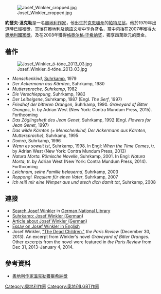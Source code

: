 [[Image:Josef_Winkler_cropped.jpg|thumb]]

'''約瑟夫‧溫克勒'''{{BD|1953年|3月3日|||}}是一名[[奧地利|奧地利]][[作家|作家]]，他出生於[[克恩頓州|克恩頓州]]的[[帕特尼翁|帕特尼翁]]，他於1979年出道時已經獲獎，其後在奧地利及[[德語|德語]]文壇中享負盛名，當中包括在2007年獲得[[大奧地利國家獎|大奧地利國家獎]]，及在2008年獲得[[格奥尔格·毕希纳奖|格奥尔格·毕希纳奖]]，獨享四萬歐元的獎金。

== 著作 ==
[[Image:Josef_Winkler_ö-töne_2013_03.jpg|thumb]]
* ''Menschenkind'', [[Suhrkamp|Suhrkamp]], 1979
* ''Der Ackermann aus Kärnten'', Suhrkamp, 1980
* ''Muttersprache, Suhrkamp'', 1982
* ''Die Verschleppung'', Suhrkamp, 1983
* ''Der Leibeigene'', Suhrkamp, 1987 (Engl. ''The Serf'', 1997)
* ''Friedhof der bitteren Orangen'', Suhrkamp, 1990. ''Graveyard of Bitter Oranges'', tr. by Adrian West (New York: Contra Mundum Press, 2015). Forthcoming
* ''Das Zöglingsheft des Jean Genet'', Suhrkamp, 1992 (Engl. ''Flowers for Jean Genet'', 1997)
* ''Das wilde Kärnten (= Menschenkind, Der Ackermann aus Kärnten, Muttersprache)'', Suhrkamp, 1995
* ''Domra'', Suhrkamp, 1996
* ''Wenn es soweit ist'', Suhrkamp, 1998. In Engl: ''When the Time Comes'', tr. by Adrian West (New York: Contra Mundum Press, 2013)
* ''Natura Morta. Römische Novelle'', Suhrkamp, 2001.  In Engl: ''Natura Morta'', tr. by Adrian West (New York: Contra Mundum Press, 2014). Forthcoming
* ''Leichnam, seine Familie belauernd'', Suhrkamp, 2003
* ''Roppongi. Requiem für einen Vater'', Suhrkamp, 2007
* ''Ich reiß mir eine Wimper aus und stech dich damit tot'', Suhrkamp, 2008


== 連接 ==
* [https://portal.d-nb.de/opac.htm?index=tit&term=&operator=and&index=num&term=118881140&operator=and&index=num&term=&operator=and&index=sw&term=&operator=and&index=jhr&term=&index=wvn&reihe=none&jahrgang=08&heft=*&method=enhanced Search Josef Winkler]{{dead link|date=2018年1月 |bot=InternetArchiveBot |fix-attempted=yes }} in [[German_National_Library|German National Library]]
* [http://www.suhrkamp.de/autoren/autor.cfm?id=5368 Suhrkamp: Josef Winkler (German)] {{Wayback|url=http://www.suhrkamp.de/autoren/autor.cfm?id=5368 |date=20081218165916 }}
* [https://web.archive.org/web/20080917034557/http://www.glanzundelend.de/glanzneu/josefwinkler.htm Article about Josef Winkler (German)]
* [http://asymptotejournal.com/article.php?cat=Special_Feature&id=64&curr_index=26&curPage=current Essay on Josef Winkler in English] {{Wayback|url=http://asymptotejournal.com/article.php?cat=Special_Feature&id=64&curr_index=26&curPage=current |date=20120508021340 }}
* Josef Winkler, [http://www.theparisreview.org/blog/2013/12/30/selections-from-graveyard-of-bitter-oranges-the-dead-children/ "The Dead Children,"] {{Wayback|url=http://www.theparisreview.org/blog/2013/12/30/selections-from-graveyard-of-bitter-oranges-the-dead-children/ |date=20140202214719 }} ''the Paris Review'' (December 30, 2013). An excerpt from Winkler's novel ''Graveyard of Bitter Oranges''. Other excerpts from the novel were featured in ''the Paris Review'' from Dec 31, 2013–January 4, 2014.

==參考資料==
*[https://web.archive.org/web/20131020050607/http://www.publishing.com.hk/pubnews/NewsDetail.asp?NewsID=20080627102 奧地利作家溫克勒獲畢希納獎]

[[Category:奧地利作家|Category:奧地利作家]]
[[Category:奧地利LGBT作家|Category:奧地利LGBT作家]]